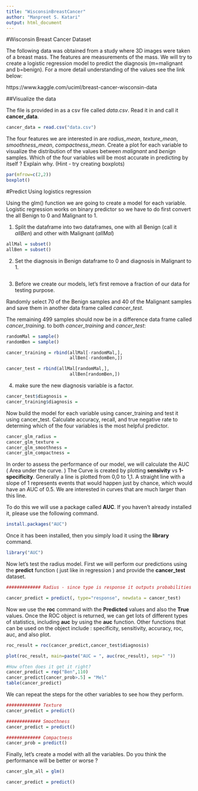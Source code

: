 ```yaml
---
title: "WisconsinBreastCancer"
author: "Manpreet S. Katari"
output: html_document
---
```


#Wisconsin Breast Cancer Dataset

The following data was obtained from a study where 3D images were taken of a breast mass. The features are measurements of the mass. We will try to create a logistic regression model to predict the diagnosis (m=malignant and b=benign). For a more detail understanding of the values see the link below:

https://www.kaggle.com/uciml/breast-cancer-wisconsin-data

##Visualize the data

The file is provided in as a csv file called *data.csv*. Read it in and call it **cancer_data**.

```r

cancer_data = read.csv("data.csv")
```

The four features we are interested in are *radius_mean*, *texture_mean*, *smoothness_mean*, *compactness_mean*. Create a plot for each variable to visualize the distribution of the values between *malignant* and *benign* samples. Which of the four variables will be most accurate in predicting by itself ? Explain why. (Hint - try creating boxplots)

```r
par(mfrow=c(2,2))
boxplot()
```

#Predict Using logistics regression

Using the glm() function we are going to create a model for each variable. Logistic regression works on binary predictor so we have to do first convert the all Benign to 0 and Malignant to 1.

1) Split the dataframe into two dataframes, one with all Benign (call it *allBen*) and other with Malignant (*allMal*)

```r
allMal = subset()
allBen = subset()
```


2) Set the diagnosis in Benign dataframe to 0 and diagnosis in Malignant to 1. 

```r

```


3) Before we create our models, let's first remove a fraction of our data for testing purpose.

Randomly select 70 of the Benign samples and 40 of the Malignant samples and save them in another data frame called *cancer_test*.

The remaining 499 samples should now be in a difference data frame called *cancer_training*.  to both *cancer_training* and *cancer_test*: 


```r

randomMal = sample()
randomBen = sample()

cancer_training = rbind(allMal[-randomMal,],
                        allBen[-randomBen,])

cancer_test = rbind(allMal[randomMal,],
                        allBen[randomBen,])

```

4) make sure the new diagnosis variable is a factor.


```r
cancer_test$diagnosis = 
cancer_training$diagnosis = 

```

Now build the model for each variable using cancer_training and test it using cancer_test.
Calculate accuracy, recall, and true negative rate to determing which of the four variables is the most helpful predictor.

```r
cancer_glm_radius = 
cancer_glm_texture = 
cancer_glm_smoothness = 
cancer_glm_compactness = 

```

In order to assess the performance of our model, we will calculate the AUC ( Area under the curve. ) The Curve is created by plotting **sensivity** vs **1-specificity**. Generally a line is plotted from 0,0 to 1,1. A straight line with a slope of 1 represents events that would happen just by chance, which would have an AUC of 0.5. We are interested in curves that are much larger than this line.  

To do this we will use a package called **AUC**. If you haven't already installed it, please use the following command.
```r
install.packages("AUC")
```

Once it has been installed, then you simply load it using the **library** command.

```r
library("AUC")
```

Now let's test the radius model. First we will perform our predictions using the **predict** function ( just like in regression ) and provide the **cancer_test** dataset.

```r
############# Radius - since type is response it outputs probabilities - when the probability is < .5 it gets assigned 0 and when it is >0.5 it gets a 1

cancer_predict = predict(, type="response", newdata = cancer_test)
```

Now we use the **roc** command with the **Predicted** values and also the **True** values. Once the ROC object is returned, we can get lots of different types of statistics, including **auc** by using the **auc** function. Other functions that can be used on the object include : specificity, sensitivity, accuracy, roc, auc, and also plot.

```r
roc_result = roc(cancer_predict,cancer_test$diagnosis)

plot(roc_result, main=paste("AUC = ", auc(roc_result), sep=" "))

#How often does it get it right?
cancer_predict = rep("Ben",110)
cancer_predict[cancer_prob>.5] = "Mel"
table(cancer_predict)

```

We can repeat the steps for the other variables to see how they perform.


```r
############# Texture
cancer_predict = predict()


```



```r
############# Smoothness
cancer_predict = predict()


```


```r
############# Compactness
cancer_prob = predict()
```

Finally, let's create a model with all the variables. Do you think the performance will be better or worse ?

```r
cancer_glm_all = glm()

cancer_predict = predict()



```

